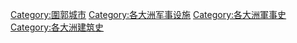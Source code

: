 [[Category:圍郭城市|Category:圍郭城市]]
[[Category:各大洲军事设施|Category:各大洲军事设施]]
[[Category:各大洲軍事史|Category:各大洲軍事史]]
[[Category:各大洲建筑史|Category:各大洲建筑史]]